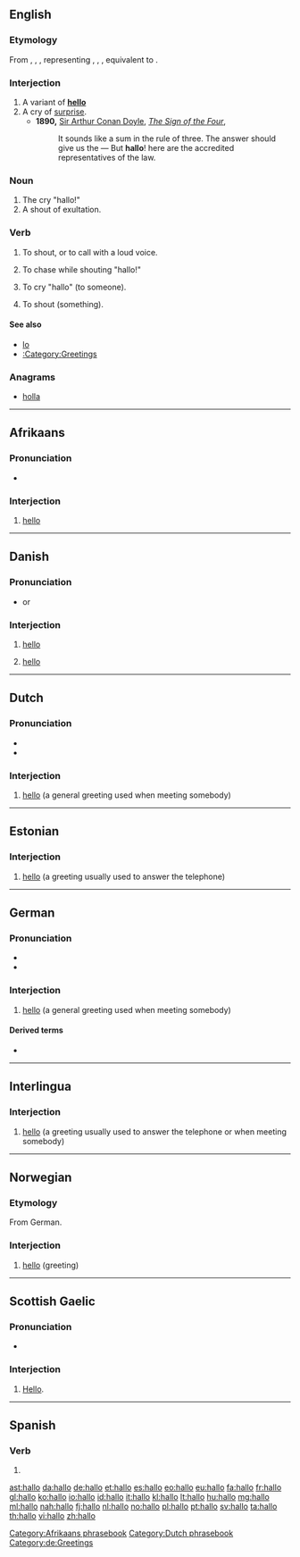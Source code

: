{{also|halló}}
==English==

===Etymology===
From {{etyl|enm|en}} {{term|halou|lang=enm}}, {{term|halow|lang=enm}}, {{term|halloo||pos=interjection used to call attention|lang=enm}}, representing {{etyl|ang|en}} {{term/t|ang|hēlā}}, {{term/t|ang|ǣlā}}, {{term/t|ang|ēalā||O!, alas!, oh!, lo!}}, equivalent to {{compound|hey|lo}}.

===Interjection===
{{en-interj}}

# A variant of '''[[hello]]'''
# A cry of [[surprise]].
#* '''1890,''' [[w:Sir Arthur Conan Doyle|Sir Arthur Conan Doyle]], ''[[s:The Sign of the Four|The Sign of the Four]]'',
#*: It sounds like a sum in the rule of three. The answer should give us the — But '''hallo'''! here are the accredited representatives of the law.

===Noun===
{{en-noun}}

# The cry "hallo!"
# A shout of exultation.

===Verb===
{{en-verb}}

# {{context|intransitive|lang=en}} To shout, or to call with a loud voice.
# {{context|transitive|lang=en}} To chase while shouting "hallo!"
# {{context|transitive|lang=en}} To cry "hallo" (to someone).
# {{context|transitive|lang=en}} To shout (something).

====See also====
* [[lo]]
* [[:Category:Greetings]]

===Anagrams===
* [[holla#English|holla]]

----

==Afrikaans==

===Pronunciation===
* {{IPA|/ɦaləu/|lang=af}}

===Interjection===
{{head|af|interjection}}

# [[hello]]

[[Category:Afrikaans phrasebook]]

----

==Danish==

===Pronunciation===
* {{IPA|/halɔ/|[haˈlɔ]|lang=da}} or {{IPA|/halɔː/|[haˈlɔː]|lang=da}}

===Interjection===
{{head|da|interjection}}

# [[hello]]
# {{qualifier|as a noun, rare}} {{n}} [[hello]] {{gloss|"Hello!" or an equivalent greeting}}

----

==Dutch==

===Pronunciation===
* {{IPA|/ɦɑˈloː/|lang=nl}}
* {{audio|Nl-hallo.ogg|audio}}

===Interjection===
{{nl-interj}}

# [[hello]] (a general greeting used when meeting somebody)

[[Category:Dutch phrasebook]]

----

==Estonian==

===Interjection===
{{head|et|interjection}}

# [[hello]] (a greeting usually used to answer the telephone)

----

==German==

===Pronunciation===
* {{IPA|/ˈhaloː/|/haˈloː/|lang=de}}
* {{audio|CPIDL German - Hallo.ogg|Audio}}

===Interjection===
{{head|de|interjection}}

# [[hello]] (a general greeting used when meeting somebody)

====Derived terms====
* {{l|de|aber hallo}}

[[Category:de:Greetings]]

----

==Interlingua==

===Interjection===
{{head|ia|interjection}}

# [[hello]] (a greeting usually used to answer the telephone or when meeting somebody)

----

==Norwegian==

===Etymology===
From German.

===Interjection===
{{head|no|interjection}}

# [[hello]] (greeting)

----

==Scottish Gaelic==

===Pronunciation===
* {{IPA|/haˈɫoː/|lang=gd}}

===Interjection===
{{head|gd|interjection}}

# [[hello|Hello]].

----

==Spanish==

===Verb===
{{es-verb-form|hallar}}

# {{es-verb form of|ending=ar|mood=indicative|tense=present|pers=1|number=singular|hallar}}

[[ast:hallo]]
[[da:hallo]]
[[de:hallo]]
[[et:hallo]]
[[es:hallo]]
[[eo:hallo]]
[[eu:hallo]]
[[fa:hallo]]
[[fr:hallo]]
[[gl:hallo]]
[[ko:hallo]]
[[io:hallo]]
[[id:hallo]]
[[it:hallo]]
[[kl:hallo]]
[[lt:hallo]]
[[hu:hallo]]
[[mg:hallo]]
[[ml:hallo]]
[[nah:hallo]]
[[fj:hallo]]
[[nl:hallo]]
[[no:hallo]]
[[pl:hallo]]
[[pt:hallo]]
[[sv:hallo]]
[[ta:hallo]]
[[th:hallo]]
[[vi:hallo]]
[[zh:hallo]]